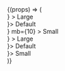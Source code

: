 
<Meta title="Molecules/Cta" component={Cta} />

<Canvas>
  <Story name="Variations">
    {(props) => (
      <Card>
        <CardBody>
          <div>
            <Cta
              {...props}
              mb={4}
              size="large"
              iconRight={<SVG src={closeIcon} />}
            >
              Large
            </Cta>
          </div>
          <div>
            <Cta {...props} mb={4} iconRight={<SVG src={closeIcon} />}>
              Default
            </Cta>
          </div>
          <div>
            <Cta
              {...props}
              size="small"
              iconRight={<SVG src={closeIcon} />}
              mb={10}
            >
              Small
            </Cta>
          </div>
          <div>
            <Cta
              {...props}
              mb={4}
              size="large"
              iconLeft={<SVG src={closeIcon} />}
            >
              Large
            </Cta>
          </div>
          <div>
            <Cta {...props} mb={4} iconLeft={<SVG src={closeIcon} />}>
              Default
            </Cta>
          </div>
          <div>
            <Cta {...props} size="small" iconLeft={<SVG src={closeIcon} />}>
              Small
            </Cta>
          </div>
        </CardBody>
      </Card>
    )}
  </Story>
</Canvas>
